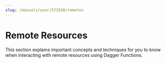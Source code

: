 ```yaml
---
slug: /manuals/user/572930/remotes
---
```


# Remote Resources

This section explains important concepts and techniques for you to know when interacting with remote resources using Dagger Functions.
